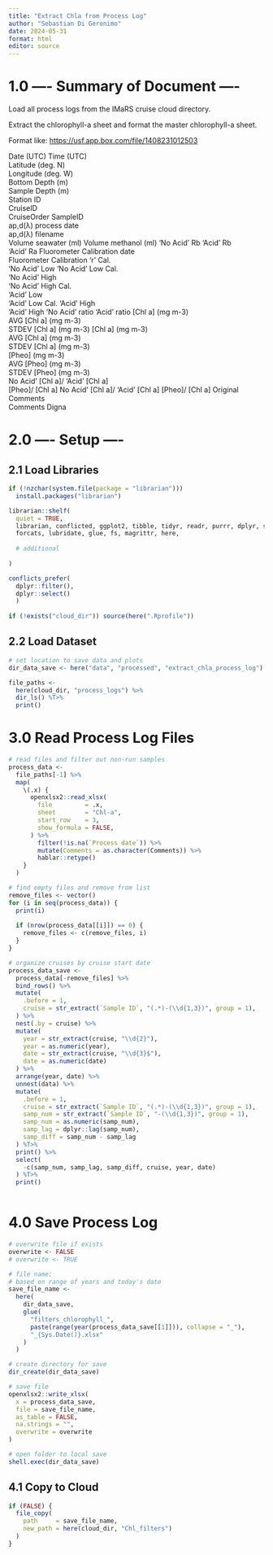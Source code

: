 ```yaml
---
title: "Extract Chla from Process Log"
author: "Sebastian Di Geronimo"
date: 2024-05-31
format: html
editor: source
---
```


# 1.0 ---- Summary of Document ----

Load all process logs from the IMaRS cruise cloud directory.

Extract the chlorophyll-a sheet and format the master chlorophyll-a sheet.

Format like: <https://usf.app.box.com/file/1408231012503>

Date (UTC)
Time (UTC)	
Latitude (deg. N)	
Longitude (deg. W)	
Bottom Depth (m)	
Sample Depth (m)	
Station   ID	
CruiseID	
CruiseOrder	
SampleID	
ap,d(λ) process date	
ap,d(λ) filename	
Volume seawater (ml)
Volume methanol (ml)
'No Acid' Rb
'Acid' Rb	
'Acid' Ra	Fluorometer Calibration date	
Fluorometer Calibration 'r'	Cal.     
'No Acid' Low	'No Acid' Low	Cal.     
'No Acid' High 	
'No Acid' High	Cal.  
'Acid' Low 	
'Acid' Low	Cal. 
'Acid' High 	
'Acid' High	
'No Acid' ratio	
'Acid' ratio	[Chl a] (mg m-3)	 
AVG  [Chl a] (mg m-3)	
STDEV [Chl a] (mg m-3)
[Chl a] (mg m-3)	
AVG  [Chl a] (mg m-3)	
STDEV [Chl a] (mg m-3)	
[Pheo] (mg m-3)	 
AVG  [Pheo] (mg m-3)	
STDEV [Pheo] (mg m-3)	
No Acid' [Chl a]/ 'Acid' [Chl a]	
[Pheo]/ [Chl a]	
No Acid' [Chl a]/ 'Acid' [Chl a]
[Pheo]/ [Chl a]	
Original Comments	
Comments Digna

# 2.0 ---- Setup ----


## 2.1 Load Libraries

```r
if (!nzchar(system.file(package = "librarian"))) 
  install.packages("librarian")

librarian::shelf(
  quiet = TRUE,
  librarian, conflicted, ggplot2, tibble, tidyr, readr, purrr, dplyr, stringr,
  forcats, lubridate, glue, fs, magrittr, here,
  
  # additional
  
)

conflicts_prefer(
  dplyr::filter(), 
  dplyr::select()
  )
  
if (!exists("cloud_dir")) source(here(".Rprofile"))
```

## 2.2 Load Dataset

```r
# set location to save data and plots
dir_data_save <- here("data", "processed", "extract_chla_process_log")

file_paths <- 
  here(cloud_dir, "process_logs") %>%
  dir_ls() %T>%
  print()
```
# 3.0 Read Process Log Files

```r
# read files and filter out non-run samples
process_data <-
  file_paths[-1] %>%
  map(
    \(.x) {
      openxlsx2::read_xlsx(
        file         = .x,
        sheet        = "Chl-a",
        start_row    = 3,
        show_formula = FALSE,
      ) %>%
        filter(!is.na(`Process date`)) %>%
        mutate(Comments = as.character(Comments)) %>%
        hablar::retype()
    }
  )

# find empty files and remove from list
remove_files <- vector()
for (i in seq(process_data)) {
  print(i)
  
  if (nrow(process_data[[i]]) == 0) {
    remove_files <- c(remove_files, i)
  }
}

# organize cruises by cruise start date
process_data_save <- 
  process_data[-remove_files] %>%
  bind_rows() %>%
  mutate(
    .before = 1,
    cruise = str_extract(`Sample ID`, "(.*)-(\\d{1,3})", group = 1),
  ) %>%
  nest(.by = cruise) %>%
  mutate(
    year = str_extract(cruise, "\\d{2}"),
    year = as.numeric(year),
    date = str_extract(cruise, "\\d{3}$"),
    date = as.numeric(date)
  ) %>%
  arrange(year, date) %>%
  unnest(data) %>%
  mutate(
    .before = 1,
    cruise = str_extract(`Sample ID`, "(.*)-(\\d{1,3})", group = 1),
    samp_num = str_extract(`Sample ID`, "-(\\d{1,3})", group = 1),
    samp_num = as.numeric(samp_num),
    samp_lag = dplyr::lag(samp_num),
    samp_diff = samp_num - samp_lag
  ) %T>%
  print() %>%
  select(
    -c(samp_num, samp_lag, samp_diff, cruise, year, date)
  ) %T>% 
  print()
  
```

# 4.0 Save Process Log 

```r
# overwrite file if exists
overwrite <- FALSE
# overwrite <- TRUE

# file name:
# based on range of years and today's date
save_file_name <-
  here(
    dir_data_save,
    glue(
      "filters_chlorophyll_",
      paste(range(year(process_data_save[[1]])), collapse = "_"),
      "_{Sys.Date()}.xlsx"
    )
  )

# create directory for save
dir_create(dir_data_save)

# save file
openxlsx2::write_xlsx(
  x = process_data_save,
  file = save_file_name,
  as_table = FALSE,
  na.strings = "",
  overwrite = overwrite
)

# open folder to local save
shell.exec(dir_data_save)
```

## 4.1 Copy to Cloud

```r
if (FALSE) {
  file_copy(
    path     = save_file_name,
    new_path = here(cloud_dir, "Chl_filters")
  )
}
```





